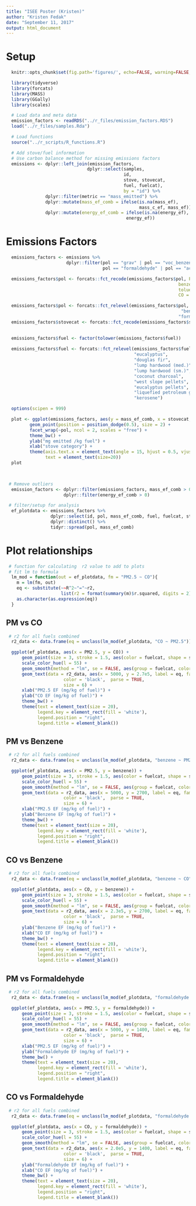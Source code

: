 ```yaml
---
title: "ISEE Poster (Kristen)"
author: "Kristen Fedak"
date: "September 11, 2017"
output: html_document
---
```


# Setup

```r
  knitr::opts_chunk$set(fig.path='figures/', echo=FALSE, warning=FALSE, message=FALSE, cache=FALSE)
```

```r
  library(tidyverse)
  library(forcats)
  library(MASS)
  library(GGally)
  library(scales)
```

```r
  # Load data and meta data
  emission_factors <- readRDS("../r_files/emission_factors.RDS")
  load("../r_files/samples.Rda")
```

```r
  # Load functions
  source("../r_scripts/R_functions.R")
```


```r
  # Add stove/fuel information
  # Use carbon balance method for missing emissions factors
  emissions <- dplyr::left_join(emission_factors, 
                               dplyr::select(samples,
                                             id,
                                             stove, stovecat,
                                             fuel, fuelcat),
                                             by = "id") %>%
               dplyr::filter(metric == "mass_emitted") %>%
               dplyr::mutate(mass_ef_comb = ifelse(is.na(mass_ef),
                                                   mass_c_ef, mass_ef)) %>%
               dplyr::mutate(energy_ef_comb = ifelse(is.na(energy_ef), energy_c_ef,
                                              energy_ef))
```

# Emissions Factors

```r
  emissions_factors <- emissions %>% 
                       dplyr::filter(pol == "grav" | pol == "voc_benzene" | pol == "co" |
                                     pol == "formaldehyde" | pol == "acetaldehyde" | pol == "voc_toluene")

  emissions_factors$pol <- forcats::fct_recode(emissions_factors$pol, PM2.5 = "grav",
                                                                  benzene = "voc_benzene",
                                                                  toluene = "voc_toluene",
                                                                  CO = "co")

  emissions_factors$pol <- forcats::fct_relevel(emissions_factors$pol, "PM2.5", "CO",
                                                                   "benzene", "toluene",
                                                                  "formaldehyde", "acetaldehyde")
  emissions_factors$stovecat <- forcats::fct_recode(emissions_factors$stovecat, insulated = "improved",
                                                                                liquid = "advanced")

  emissions_factors$fuel <- factor(tolower(emissions_factors$fuel))
  
  emissions_factors$fuel <- forcats::fct_relevel(emissions_factors$fuel, "oak",
                                                 "eucalyptus",
                                                 "douglas fir",
                                                 "lump hardwood (med.)",
                                                 "lump hardwood (sm.)",
                                                 "coconut charcoal",
                                                 "west slope pellets",
                                                 "eucalyptus pellets",
                                                 "liquefied petroleum gas",
                                                 "kerosene")
```

```r
  options(scipen = 999)

  plot <- ggplot(emissions_factors, aes(y = mass_ef_comb, x = stovecat, group = fuel, color = fuel)) +
         geom_point(position = position_dodge(0.5), size = 2) +
         facet_wrap(~pol, ncol = 2, scales = "free") +
         theme_bw() +
         ylab("mg emitted /kg fuel") +
         xlab("stove category") +
         theme(axis.text.x = element_text(angle = 15, hjust = 0.5, vjust = 0.55),
               text = element_text(size=20))
  plot

 
```


```r
 # Remove outliers
  emission_factors <- dplyr::filter(emissions_factors, mass_ef_comb > 0) %>%
                      dplyr::filter(energy_ef_comb > 0)
```

```r
 # filter/setup for analysis
  ef_plotdata <- emissions_factors %>%
                 dplyr::select(id, pol, mass_ef_comb, fuel, fuelcat, stove, stovecat) %>%
                 dplyr::distinct() %>%
                 tidyr::spread(pol, mass_ef_comb)
```

# Plot relationships 

```r
 # function for calculating  r2 value to add to plots
 # fit lm to formula
  lm_mod = function(out = ef_plotdata, fm = "PM2.5 ~ CO"){
    m = lm(fm, out)
    eq <- substitute(~~R^2~"="~r2, 
                     list(r2 = format(summary(m)$r.squared, digits = 2)))
    as.character(as.expression(eq))
  }

```

## PM vs CO

```r
 # r2 for all fuels combined
  r2_data <- data.frame(eq = unclass(lm_mod(ef_plotdata, "CO ~ PM2.5")))

  ggplot(ef_plotdata, aes(x = PM2.5, y = CO)) + 
      geom_point(size = 3, stroke = 1.5, aes(color = fuelcat, shape = stovecat)) +
      scale_color_hue(l = 55) +
      geom_smooth(method = "lm", se = FALSE, aes(group = fuelcat, color = fuelcat)) +
      geom_text(data = r2_data, aes(x = 5000, y = 2.7e5, label = eq, family = "Helvetica Neue"),
                      color = 'black',  parse = TRUE,
                      size = 6) +
      xlab("PM2.5 EF (mg/kg of fuel)") +
      ylab("CO EF (mg/kg of fuel)") +
      theme_bw() +
      theme(text = element_text(size = 20),
            legend.key = element_rect(fill = 'white'),
            legend.position = "right",
            legend.title = element_blank())

```


## PM vs Benzene

```r
 # r2 for all fuels combined
  r2_data <- data.frame(eq = unclass(lm_mod(ef_plotdata, "benzene ~ PM2.5")))

  ggplot(ef_plotdata, aes(x = PM2.5, y = benzene)) + 
      geom_point(size = 3, stroke = 1.5, aes(color = fuelcat, shape = stovecat)) +
      scale_color_hue(l = 55) +
      geom_smooth(method = "lm", se = FALSE, aes(group = fuelcat, color = fuelcat)) +
      geom_text(data = r2_data, aes(x = 5000, y = 2700, label = eq, family = "Helvetica Neue"),
                      color = 'black',  parse = TRUE,
                      size = 6) +
      xlab("PM2.5 EF (mg/kg of fuel)") +
      ylab("Benzene EF (mg/kg of fuel)") +
      theme_bw() +
      theme(text = element_text(size = 20),
            legend.key = element_rect(fill = 'white'),
            legend.position = "right",
            legend.title = element_blank())

```

## CO vs Benzene

```r
 # r2 for all fuels combined
  r2_data <- data.frame(eq = unclass(lm_mod(ef_plotdata, "benzene ~ CO")))

  ggplot(ef_plotdata, aes(x = CO, y = benzene)) + 
      geom_point(size = 3, stroke = 1.5, aes(color = fuelcat, shape = stovecat)) +
      scale_color_hue(l = 55) +
      geom_smooth(method = "lm", se = FALSE, aes(group = fuelcat, color = fuelcat)) +
      geom_text(data = r2_data, aes(x = 2.3e5, y = 2700, label = eq, family = "Helvetica Neue"),
                      color = 'black',  parse = TRUE,
                      size = 6) +
      ylab("Benzene EF (mg/kg of fuel)") +
      xlab("CO EF (mg/kg of fuel)") +
      theme_bw() +
      theme(text = element_text(size = 20),
            legend.key = element_rect(fill = 'white'),
            legend.position = "right",
            legend.title = element_blank())

```

## PM vs Formaldehyde

```r
 # r2 for all fuels combined
  r2_data <- data.frame(eq = unclass(lm_mod(ef_plotdata, "formaldehyde ~ PM2.5")))

  ggplot(ef_plotdata, aes(x = PM2.5, y = formaldehyde)) + 
      geom_point(size = 3, stroke = 1.5, aes(color = fuelcat, shape = stovecat)) +
      scale_color_hue(l = 55) +
      geom_smooth(method = "lm", se = FALSE, aes(group = fuelcat, color = fuelcat)) +
      geom_text(data = r2_data, aes(x = 5000, y = 1400, label = eq, family = "Helvetica Neue"),
                      color = 'black',  parse = TRUE,
                      size = 6) +
      xlab("PM2.5 EF (mg/kg of fuel)") +
      ylab("Formaldehyde EF (mg/kg of fuel)") +
      theme_bw() +
      theme(text = element_text(size = 20),
            legend.key = element_rect(fill = 'white'),
            legend.position = "right",
            legend.title = element_blank())

```

## CO vs Formaldehyde

```r
 # r2 for all fuels combined
  r2_data <- data.frame(eq = unclass(lm_mod(ef_plotdata, "formaldehyde ~ CO")))

  ggplot(ef_plotdata, aes(x = CO, y = formaldehyde)) + 
      geom_point(size = 3, stroke = 1.5, aes(color = fuelcat, shape = stovecat)) +
      scale_color_hue(l = 55) +
      geom_smooth(method = "lm", se = FALSE, aes(group = fuelcat, color = fuelcat)) +
      geom_text(data = r2_data, aes(x = 2.0e5, y = 1400, label = eq, family = "Helvetica Neue"),
                      color = 'black',  parse = TRUE,
                      size = 6) +
      ylab("Formaldehyde EF (mg/kg of fuel)") +
      xlab("CO EF (mg/kg of fuel)") +
      theme_bw() +
      theme(text = element_text(size = 20),
            legend.key = element_rect(fill = 'white'),
            legend.position = "right",
            legend.title = element_blank())

```

